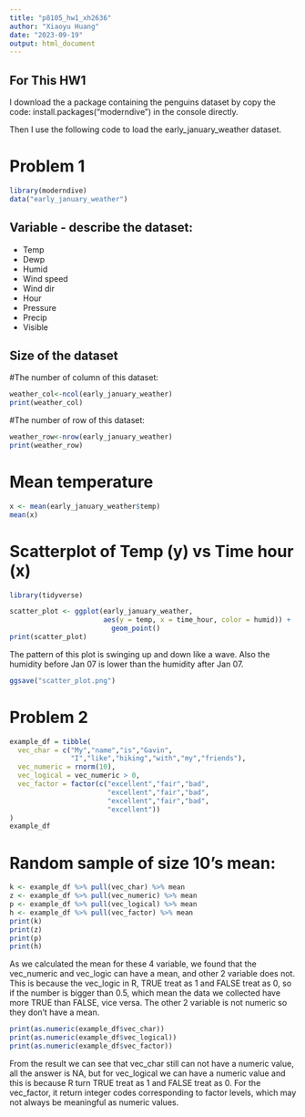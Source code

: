 ```yaml
---
title: "p8105_hw1_xh2636"
author: "Xiaoyu Huang"
date: "2023-09-19"
output: html_document
---
```


For This HW1
------------------------------------------------------------
I download the a package containing the penguins dataset by copy the code: install.packages("moderndive") in the console directly.

Then I use the following code to load the early_january_weather dataset.

# Problem 1

```r
library(moderndive)
data("early_january_weather")
```

Variable - describe the dataset:
------------------------------------------------------------

*   Temp
*   Dewp
*   Humid
*   Wind speed
*   Wind dir
*   Hour
*   Pressure
*   Precip
*   Visible

Size of the dataset
------------------------------------------------------------
#The number of column of this dataset:
```r
weather_col<-ncol(early_january_weather)
print(weather_col)
```

#The number of row of this dataset:
```r
weather_row<-nrow(early_january_weather)
print(weather_row)
```

# Mean temperature
```r
x <- mean(early_january_weather$temp)
mean(x)
```

# Scatterplot of Temp (y) vs Time hour (x)
```r
library(tidyverse)
```

```r
scatter_plot <- ggplot(early_january_weather, 
                       aes(y = temp, x = time_hour, color = humid)) +
                         geom_point()
print(scatter_plot)
```

The pattern of this plot is swinging up and down like a wave. Also the humidity before Jan 07 is lower than the humidity after Jan 07.

```r
ggsave("scatter_plot.png")
```

# Problem 2

```r
example_df = tibble(
  vec_char = c("My","name","is","Gavin",
               "I","like","hiking","with","my","friends"),
  vec_numeric = rnorm(10),
  vec_logical = vec_numeric > 0,
  vec_factor = factor(c("excellent","fair","bad",
                        "excellent","fair","bad",
                        "excellent","fair","bad",
                        "excellent"))
)
example_df
```

# Random sample of size 10's mean:

```r
k <- example_df %>% pull(vec_char) %>% mean
z <- example_df %>% pull(vec_numeric) %>% mean
p <- example_df %>% pull(vec_logical) %>% mean
h <- example_df %>% pull(vec_factor) %>% mean
print(k)
print(z)
print(p)
print(h)
```

As we calculated the mean for these 4 variable, we found that the vec_numeric and vec_logic can have a mean, and other 2 variable does not. This is because the vec_logic in R, TRUE treat as 1 and FALSE treat as 0, so if the number is bigger than 0.5, which mean the data we collected have more TRUE than FALSE, vice versa. The other 2 variable is not numeric so they don't have a mean.

```r
print(as.numeric(example_df$vec_char))
print(as.numeric(example_df$vec_logical))
print(as.numeric(example_df$vec_factor))
```

From the result we can see that vec_char still can not have a numeric value, all the answer is NA, but for vec_logical we can have a numeric value and this is because R turn TRUE treat as 1 and FALSE treat as 0. For the vec_factor, it return integer codes corresponding to factor levels, which may not always be meaningful as numeric values.





